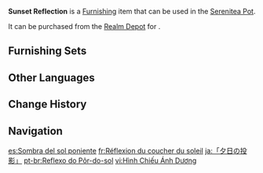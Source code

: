 {{Furnishing Infobox
|id             = 372477
|image          = Item Sunset Reflection.png
|category       = Landform
|subcategory    = Small Shrub
|quality        = 3
|adeptal_energy = 20
|load           = 50
|reduced_load   = 50
|description    = This plant with burning red leaves was given the name "Sunset Reflection" by some researchers, but in fact, these plants aren't very special at all &mdash; their medicinal and functional values are both close to none. A few mercenaries make pressed bookmarks out of their leaves and keep them with other leaf specimens, comparing them to the color of the sky to determine the time of day when there's no better way to keep track of time.
|mention        = 
|blueprint      = 
|source1        = [[Realm Depot]]
}}
'''Sunset Reflection''' is a [[Furnishing]] item that can be used in the [[Serenitea Pot]].

It can be purchased from the [[Realm Depot]] for {{Item|Realm Currency|30|x=80}}.

==Furnishing Sets==
{{Craft Usage|type=Furnishing Set}}

==Other Languages==
{{Other Languages
|en      = Sunset Reflection
|zhs     = 「夕阳的投影」
|zhs_rm  = "Xīyáng de Tóuyǐng"
|zht     = 「夕陽的投影」
|zht_rm  = "Xīyáng de Tóuyǐng"
|zh_tl   = 
|ja      = 「夕日の投影」
|ja_rm   = "Yuuhi no Touei"
|ja_tl   = "Projection of Sunset"
|ko      = 「석양의 그림자」
|ko_rm   = "Seogyang-ui Geurimja"
|ko_tl   = "Shadows of the Sunset"
|es      = Sombra del sol poniente
|es_tl   = Shadow of the Setting Sun
|fr      = Réflexion du coucher du soleil
|fr_tl   = Sunset Reflection
|ru      = Отражение заката
|ru_tl   = Sunset Reflection
|th      = "แสงสะท้อนจากอาทิตย์อัสดง"
|th_rm   = 
|th_tl   = 
|vi      = Hình Chiếu Ánh Dương
|vi_tl   = 
|de      = „Abbild der Sonne“
|de_tl   = "Sun's Reflection"
|id      = Cerminan Senja
|id_tl   = Sunset Reflection
|pt      = Reflexo do Pôr-do-sol
|pt_tl   = 
|tr      = Gün Batımı Yansıması
|tr_tl   = 
|it      = Riflesso del tramonto
|it_tl   = Sunset Reflection
}}

==Change History==
{{Change History|3.4}}

==Navigation==
{{Furnishing Navbox|exterior}}

[[es:Sombra del sol poniente]]
[[fr:Réflexion du coucher du soleil]]
[[ja:「夕日の投影」]]
[[pt-br:Reflexo do Pôr-do-sol]]
[[vi:Hình Chiếu Ánh Dương]]